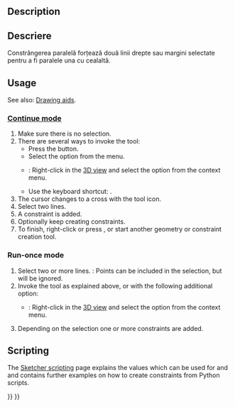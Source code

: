 <languages/>

{{Docnav
|[[Sketcher_ConstrainVertical|Vertical]]
|[[Sketcher_ConstrainPerpendicular|Perpendicular]]
|[[Sketcher_Workbench|Sketcher]]
|IconL=Sketcher_ConstrainVertical.svg
|IconR=Sketcher_ConstrainPerpendicular.svg
|IconC=Workbench_Sketcher.svg
}}

<div class="mw-translate-fuzzy">
{{GuiCommand
|Name=Sketcher ConstrainParallel
|Workbenches=[[Sketcher Workbench|Sketcher]]
|MenuLocation=Sketch → Sketcher constraints → Constrain parallel
|Shortcut=Shift + P
|SeeAlso=[[Sketcher ConstrainVertical|Constraint Vertical]], [[Sketcher ConstrainHorizontal|Constraint Horizontal]]
}}
</div>

==Description== 

<div class="mw-translate-fuzzy">
==Descriere==
Constrângerea paralelă forțează două linii drepte sau margini selectate pentru a fi paralele una cu cealaltă.
</div>

==Usage==

See also: [[Sketcher_Workbench#Drawing_aids|Drawing aids]].

===[[Sketcher_Workbench#Continue_modes|Continue mode]]===

# Make sure there is no selection.
# There are several ways to invoke the tool:
#* Press the {{Button|[[Image:Sketcher_ConstrainParallel.svg|16px]] [[Sketcher_ConstrainParallel|Constrain parallel]]}} button.
#* Select the {{MenuCommand|Sketch → Sketcher constraints → [[Image:Sketcher_ConstrainParallel.svg|16px]] Constrain parallel}} option from the menu.
#* {{Version|1.0}}: Right-click in the [[3D_view|3D view]] and select the {{MenuCommand|Constrain → [[Image:Sketcher_ConstrainParallel.svg|16px]] Constrain parallel}} option from the context menu.
#* Use the keyboard shortcut: {{KEY|P}}.
# The cursor changes to a cross with the tool icon.
# Select two lines.
# A constraint is added.
# Optionally keep creating constraints.
# To finish, right-click or press {{KEY|Esc}}, or start another geometry or constraint creation tool.

===Run-once mode===

# Select two or more lines. {{Version|1.0}}: Points can be included in the selection, but will be ignored.
# Invoke the tool as explained above, or with the following additional option:
#* {{Version|1.0}}: Right-click in the [[3D_view|3D view]] and select the {{MenuCommand|[[Image:Sketcher_ConstrainParallel.svg|16px]] Constrain parallel}} option from the context menu.
# Depending on the selection one or more constraints are added.

== Scripting ==

{{Code|code=Sketch.addConstraint(Sketcher.Constraint('Parallel', Line1, Line2))}}

The [[Sketcher_scripting|Sketcher scripting]] page explains the values which can be used for {{incode|Line1}} and {{incode|Line2}} and  contains further examples on how to create constraints from Python scripts.


{{Docnav
|[[Sketcher_ConstrainVertical|Vertical]]
|[[Sketcher_ConstrainPerpendicular|Perpendicular]]
|[[Sketcher_Workbench|Sketcher]]
|IconL=Sketcher_ConstrainVertical.svg
|IconR=Sketcher_ConstrainPerpendicular.svg
|IconC=Workbench_Sketcher.svg
}}

{{Sketcher_Tools_navi{{#translation:}}}}
{{Userdocnavi{{#translation:}}}}
